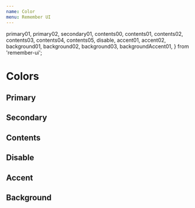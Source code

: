 ```yaml
---
name: Color
menu: Remember UI
---
```



  primary01,
  primary02,
  secondary01,
  contents00,
  contents01,
  contents02,
  contents03,
  contents04,
  contents05,
  disable,
  accent01,
  accent02,
  background01,
  background02,
  background03,
  backgroundAccent01,
} from 'remember-ui';

# Colors

## Primary

<Playground>
  <ColorItem
    colorName="primary01"
    backgroundColor={primary01}
    invertTextColor
  />
  <ColorItem
    colorName="primary02"
    backgroundColor={primary02}
    invertTextColor
  />
</Playground>

## Secondary

<Playground>
  <ColorItem colorName="secondary01" backgroundColor={secondary01} />
</Playground>

## Contents

<Playground>
  <ColorItem
    colorName="contents00"
    backgroundColor={contents00}
    invertTextColor
  />
  <ColorItem
    colorName="contents01"
    backgroundColor={contents01}
    invertTextColor
  />
  <ColorItem
    colorName="contents02"
    backgroundColor={contents02}
    invertTextColor
  />
  <ColorItem
    colorName="contents03"
    backgroundColor={contents03}
    invertTextColor
  />
</Playground>

## Disable

<Playground>
  <ColorItem colorName="disable" backgroundColor={disable} invertTextColor />
</Playground>

## Accent

<Playground>
  <ColorItem colorName="accent01" backgroundColor={accent01} invertTextColor />
  <ColorItem colorName="accent02" backgroundColor={accent02} invertTextColor />
</Playground>

## Background

<Playground>
  <ColorItem
    colorName="background01"
    backgroundColor={background01}
    invertTextColor
  />
  <ColorItem
    colorName="background02"
    backgroundColor={background02}
    invertTextColor
  />
  <ColorItem
    colorName="background03"
    backgroundColor={background03}
    invertTextColor
  />
  <ColorItem
    colorName="backgroundAccent01"
    backgroundColor={backgroundAccent01}
    invertTextColor
  />
</Playground>
